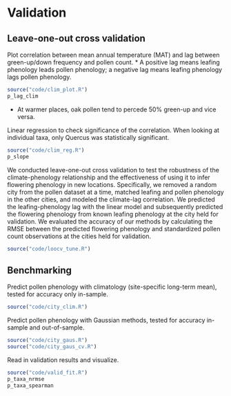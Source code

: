 # Validation

## Leave-one-out cross validation


Plot correlation between mean annual temperature (MAT) and lag between green-up/down frequency and pollen count.
* A positive lag means leafing phenology leads pollen phenology; a negative lag means leafing phenology lags pollen phenology.
```r
source("code/clim_plot.R")
p_lag_clim
```
* At warmer places, oak pollen tend to percede 50% green-up and vice versa.

Linear regression to check significance of the correlation. When looking at individual taxa, only Quercus was statistically significant.
```r
source("code/clim_reg.R")
p_slope
```

We conducted leave-one-out cross validation to test the robustness of the climate-phenology relationship and the effectiveness of using it to infer flowering phenology in new locations. Specifically, we removed a random city from the pollen dataset at a time, matched leafing and pollen phenology in the other cities, and modeled the climate-lag correlation. We predicted the leafing-phenology lag with the linear model and subsequently predicted the flowering phenology from known leafing phenology at the city held for validation. We evaluated the accuracy of our methods by calculating the RMSE between the predicted flowering phenology and standardized pollen count observations at the cities held for validation.

```r
source("code/loocv_tune.R")
```

## Benchmarking
Predict pollen phenology with climatology (site-specific long-term mean), tested for accuracy only in-sample.
```r
source("code/city_clim.R")
```

Predict pollen phenology with Gaussian methods, tested for accuracy in-sample and out-of-sample.
```r
source("code/city_gaus.R")
source("code/city_gaus_cv.R")
```

Read in validation results and visualize.
```r
source("code/valid_fit.R")
p_taxa_nrmse
p_taxa_spearman
```

